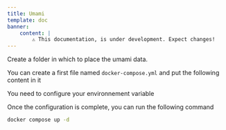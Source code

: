 ```yaml
---
title: Umami
template: doc
banner:
    content: |
        ⚠️ This documentation, is under development. Expect changes!
---
```



<WarnBanner />


Create a folder in which to place the umami data.

You can create a first file named `docker-compose.yml` and put the following content in it


<ShowCode url="umami/docker-compose.yml" language="yml" title="docker-compose.yml" isGithub />

You need to configure your environnement variable


<ShowCode url="umami/.env" language="txt" title=".env" isGithub />

Once the configuration is complete, you can run the following command

```bash
docker compose up -d
```
